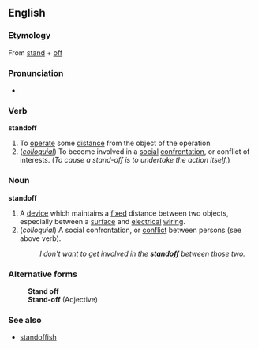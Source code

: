 ==English==

===Etymology===
From [[stand]] + [[off]]

===Pronunciation===
*{{audio|en-us-standoff.ogg|Audio (US)}}

===Verb===
'''standoff'''
# To [[operate]] some [[distance]] from the object of the operation
# (''[[colloquial]]'') To become involved in a [[social]] [[confrontation]], or conflict of interests. (''To cause a stand-off is to undertake the action itself.'')

===Noun===
'''standoff'''
# A [[device]] which maintains a [[fixed]] distance between two objects, especially between a [[surface]] and [[electrical]] [[wiring]].
# (''colloquial'') A social confrontation, or [[conflict]] between persons (see above verb).
#:''I don't want to get involved in the '''standoff''' between those two.''

===Alternative forms===
:'''Stand off'''
:'''Stand-off''' (Adjective)

===See also===
*[[standoffish]]